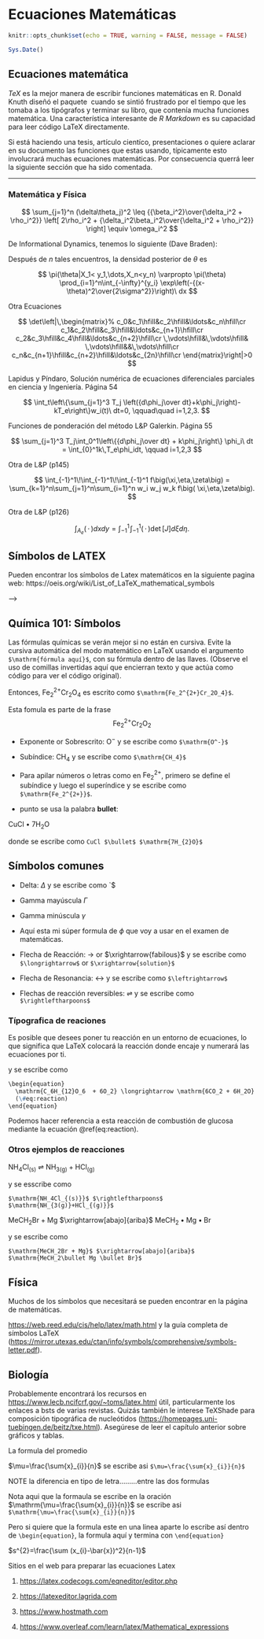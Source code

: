 # Ecuaciones Matemáticas {#math-sci}


```r
knitr::opts_chunk$set(echo = TRUE, warning = FALSE, message = FALSE)

Sys.Date()
```

<!-- Required to number equations in HTML files -->
<script type="text/x-mathjax-config">
MathJax.Hub.Config({
  TeX: { equationNumbers: { autoNumber: "AMS" } }
});
</script>

## Ecuaciones matemática

*TeX* es la mejor manera de escribir funciones matemáticas en R. Donald Knuth diseñó el paquete \TeX\ cuando se sintió frustrado por el tiempo que les tomaba a los tipógrafos y terminar su libro, que contenía mucha funciones matemática. Una característica interesante de _R Markdown_ es su capacidad para leer código LaTeX directamente. 


Si está haciendo una tesis, artículo cientíco, presentaciones o quiere aclarar en su documento las funciones que estas usando, típicamente esto involucrará muchas ecuaciones matemáticas. Por consecuencia querrá leer la siguiente sección que ha sido comentada. 


***

### Matemática y Física

$$
\sum_{j=1}^n (\delta\theta_j)^2 \leq {{\beta_i^2}\over{\delta_i^2 + \rho_i^2}}
\left[ 2\rho_i^2 + {\delta_i^2\beta_i^2\over{\delta_i^2 + \rho_i^2}} \right] \equiv \omega_i^2
$$



De Informational Dynamics, tenemos lo siguiente (Dave Braden):

Después de _n_ tales encuentros, la densidad posterior de $\theta$ es

$$
\pi(\theta|X_1< y_1,\dots,X_n<y_n) \varpropto \pi(\theta) \prod_{i=1}^n\int_{-\infty}^{y_i}
   \exp\left(-{(x-\theta)^2\over{2\sigma^2}}\right)\ dx
$$



Otra Ecuaciones

$$
\det\left|\,\begin{matrix}%
c_0&c_1\hfill&c_2\hfill&\ldots&c_n\hfill\cr
c_1&c_2\hfill&c_3\hfill&\ldots&c_{n+1}\hfill\cr
c_2&c_3\hfill&c_4\hfill&\ldots&c_{n+2}\hfill\cr
\,\vdots\hfill&\,\vdots\hfill&
  \,\vdots\hfill&&\,\vdots\hfill\cr
c_n&c_{n+1}\hfill&c_{n+2}\hfill&\ldots&c_{2n}\hfill\cr
\end{matrix}\right|>0
$$
***
***

Lapidus y Píndaro, Solución numérica de ecuaciones diferenciales parciales en ciencia y Ingeniería. Página 54

$$
\int_t\left\{\sum_{j=1}^3 T_j \left({d\phi_j\over dt}+k\phi_j\right)-kT_e\right\}w_i(t)\ dt=0,
   \qquad\quad i=1,2,3.
$$


Funciones de ponderación del método L\&P Galerkin. Página 55

$$
\sum_{j=1}^3 T_j\int_0^1\left\{{d\phi_j\over dt} + k\phi_j\right\} \phi_i\ dt
   = \int_{0}^1k\,T_e\phi_idt, \qquad i=1,2,3 $$

Otra de L\&P (p145)

$$
\int_{-1}^1\!\int_{-1}^1\!\int_{-1}^1 f\big(\xi,\eta,\zeta\big)
   = \sum_{k=1}^n\sum_{j=1}^n\sum_{i=1}^n w_i w_j w_k f\big( \xi,\eta,\zeta\big).
$$

Otra de L\&P (p126)

$$
\int_{A_e} (\,\cdot\,) dx dy = \int_{-1}^1\!\int_{-1}^1 (\,\cdot\,) \det[J] d\xi d\eta.
$$

## Símbolos de LATEX

Pueden encontrar los símbolos de Latex matemáticos en la siguiente pagina web: https://oeis.org/wiki/List_of_LaTeX_mathematical_symbols



-->

## Química 101: Símbolos


Las fórmulas químicas se verán mejor si no están en cursiva. Evite la cursiva automática del modo matemático en LaTeX usando el argumento `$\mathrm{fórmula aquí}$`, con su fórmula dentro de las llaves. (Observe el uso de comillas invertidas aquí que encierran texto y que actúa como código para ver el código original).


Entonces, $\mathrm{Fe_2^{2+}Cr_2O_4}$ es escrito como `$\mathrm{Fe_2^{2+}Cr_2O_4}$`.


Esta fomula es parte de la frase $$\mathrm{Fe_2^{2+}Cr_2O_2}$$


 - Exponente or Sobrescrito: $\mathrm{O^-}$ y se escribe como `$\mathrm{O^-}$`

 - Subíndice: $\mathrm{CH_4}$ y se escribe como `$\mathrm{CH_4}$`

 - Para apilar números o letras como en $\mathrm{Fe_2^{2+}}$, primero se define el subíndice y luego el superíndice y se escribe como `$\mathrm{Fe_2^{2+}}$`. 

 - punto se usa la palabra **bullet**: 
 
$\mathrm{CuCl}$ $\bullet$ $\mathrm{7H_{2}O}$  
 
 donde se escribe como `CuCl $\bullet$ $\mathrm{7H_{2}O}$`


## Símbolos comunes

- Delta: $\Delta$ y se escribe como `$\Delta

 - Gamma mayúscula $\Gamma$

 - Gamma minúscula $\gamma$

 - Aquí esta mi súper formula de $\phi$ que voy a usar en el examen de matemáticas.

 - Flecha de Reacción: $\longrightarrow$ or  $\xrightarrow{fabilous}$ y se escribe como `$\longrightarrow$` or  `$\xrightarrow{solution}$`

 - Flecha de Resonancia: $\leftrightarrow$ y se escribe como `$\leftrightarrow$`

 - Flechas de reacción reversibles: $\rightleftharpoons$ y se escribe como `$\rightleftharpoons$`

### Típografica de reaciones

Es posible que desees poner tu reacción en un entorno de ecuaciones, lo que significa que LaTeX colocará la reacción donde encaje y numerará las ecuaciones por ti. 


\begin{equation}
  \mathrm{C_6H_{12}O_6  + 6O_2} \longrightarrow \mathrm{6CO_2 + 6H_2O}
  (\#eq:reaction)
\end{equation}


y se escribe como 



````markdown
\begin{equation}
  \mathrm{C_6H_{12}O_6  + 6O_2} \longrightarrow \mathrm{6CO_2 + 6H_2O}
  (\#eq:reaction)
\end{equation}
````

Podemos hacer referencia a esta reacción de combustión de glucosa mediante la ecuación \@ref(eq:reaction).

### Otros ejemplos de reacciones

$\mathrm{NH_4Cl_{(s)}}$ $\rightleftharpoons$ $\mathrm{NH_{3(g)}+HCl_{(g)}}$

y se esscribe como

`$\mathrm{NH_4Cl_{(s)}}$ $\rightleftharpoons$ $\mathrm{NH_{3(g)}+HCl_{(g)}}$`

$\mathrm{MeCH_2Br + Mg}$ $\xrightarrow[abajo]{ariba}$ $\mathrm{MeCH_2\bullet Mg \bullet Br}$

y se escribe como 

`$\mathrm{MeCH_2Br + Mg}$ $\xrightarrow[abajo]{ariba}$ $\mathrm{MeCH_2\bullet Mg \bullet Br}$`


## Física


Muchos de los símbolos que necesitará se pueden encontrar en la página de matemáticas.

<https://web.reed.edu/cis/help/latex/math.html> y la guía completa de símbolos LaTeX (<https://mirror.utexas.edu/ctan/info/symbols/comprehensive/symbols-letter.pdf>).

## Biología

Probablemente encontrará los recursos en <https://www.lecb.ncifcrf.gov/~toms/latex.html> útil, particularmente los enlaces a bsts de varias revistas. Quizás también le interese TeXShade para composición tipográfica de nucleótidos (<https://homepages.uni-tuebingen.de/beitz/txe.html>). Asegúrese de leer el capítulo anterior sobre gráficos y tablas.

La formula del promedio 



$\mu=\frac{\sum{x}_{i}}{n}$ se escribe asi `$\mu=\frac{\sum{x}_{i}}{n}$`

NOTE la diferencia en tipo de letra.........entre las dos formulas

Nota aqui que la formaula se escribe en la oración $\mathrm{\mu=\frac{\sum{x}_{i}}{n}}$ se escribe asi `$\mathrm{\mu=\frac{\sum{x}_{i}}{n}}$`

Pero si quiere que la formula este en una linea aparte lo escribe así dentro de `\begin{equation}`, la formula aquí y termina con `\end{equation}`

\begin{equation}
  \mathrm{\mu=\frac{\sum{x}_{i}}{n}}
  (\#eq:promedio)
\end{equation}


$s^{2}=\frac{\sum (x_{i}-\bar{x})^2}{n-1}$

Sitios en el web para preparar las ecuaciones Latex

1. <https://latex.codecogs.com/eqneditor/editor.php>

2. <https://latexeditor.lagrida.com>

3. <https://www.hostmath.com>

4. <https://www.overleaf.com/learn/latex/Mathematical_expressions>
